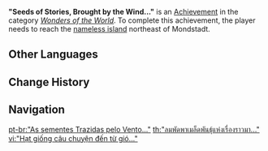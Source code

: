 {{Achievement Infobox
|title        = 
|id           = 81002
|order id     = 1002
|category     = Wonders of the World
|description  = Reach the [[Nameless Island|nameless island]] northeast of Mondstadt.
|requirements = 
|primogems    = 5
|tracking     = 
|hidden       = 1
|topic        = 
|type         = Exploration
}}
'''"Seeds of Stories, Brought by the Wind..."''' is an [[Achievement]] in the category ''[[Wonders of the World]]''. To complete this achievement, the player needs to reach the [[Nameless Island|nameless island]] northeast of Mondstadt.
<!--
==Trivia==

==Video Guides==
{{EVT
|video1   = 
|caption1 = 
}}
-->
==Other Languages==
{{Other Languages
|en      = "Seeds of Stories, Brought by the Wind..."
|zhs     = 「风带来了故事的种子…」
|zhs_rm  = "Fēng Dàiláile Gùshì de Zhǒngzǐ..."
|zht     = 「風帶來了故事的種子…」
|zht_rm  = "Fēng Dàiláile Gùshì de Zhǒngzǐ..."
|zh_tl   = "The Wind Brought the Seeds of Stories Here..."
|ja      = 「風が物語の種を連れてきた…」
|ja_rm   = "Kaze ga Monogatari no Tane wo Tsurete Kita..."
|ja_tl   = "Wind Brought the Seeds of Stories..."
|ko      = 「바람은 이야기의 씨앗을 가져오고…」
|ko_rm   = "Barameun Iyagi-ui Ssiaseul Gajyeoogo..."
|ko_tl   = "Wind Brings Seed of Stories..."
|es      = “Las semillas traídas por el viento...”
|es_tl   = "The Seeds Brought By the Wind..."
|fr      = «&nbsp;Les graines d'histoires apportées par le vent...&nbsp;»
|fr_tl   = "The Seeds of Stories Brought by the Wind..."
|ru      = Семена истории, принесённые ветром...
|ru_tl   = Seeds of Story, Brought by the Wind...
|th      = "ลมพัดพาเมล็ดพันธุ์แห่งเรื่องราวมา..."
|th_rm   = "Lom Phat Pha Malet Phan haeng Rueangrao Ma..."
|th_tl   = 
|vi      = "Hạt giống câu chuyện đến từ gió..."
|vi_tl   = 
|de      = „Die Samen der Geschichte, vom Wind hergetragen&nbsp;...“
|de_tl   = "The Seeds of a Story, Carried by the Wind..."
|id      = "Benih Cerita yang Dibawa Angin..."
|id_tl   = "Seeds of Stories that Carried by the Wind..."
|pt      = "As sementes Trazidas pelo Vento..."
|pt_tl   = "The Seeds Brought By the Wind..."
|tr      = “Rüzgarla Gelen Hikayelerin Tohumları…”
|tr_tl   = 
|it      = Il vento porta i semi delle storie…
|it_tl   = The Wind Brings the Seed of the Stories...
}}

==Change History==
{{Change History|1.0}}
<!--
==References==
{{Reflist}}
-->
==Navigation==
{{Achievement Navbox|Wonders of the World|Exploration}}

[[pt-br:"As sementes Trazidas pelo Vento..."]]
[[th:"ลมพัดพาเมล็ดพันธุ์แห่งเรื่องราวมา..."]]
[[vi:"Hạt giống câu chuyện đến từ gió..."]]